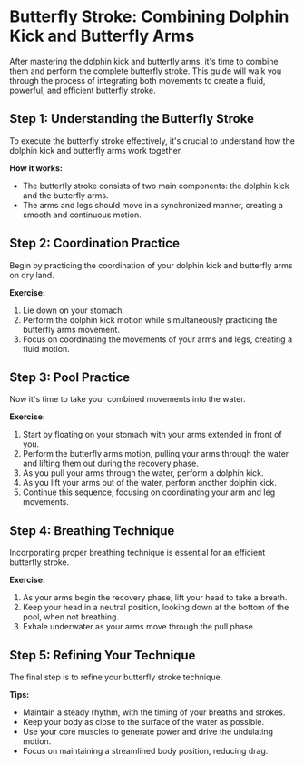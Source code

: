 # Butterfly Stroke: Combining Dolphin Kick and Butterfly Arms

After mastering the dolphin kick and butterfly arms, it's time to combine them and perform the complete butterfly stroke. This guide will walk you through the process of integrating both movements to create a fluid, powerful, and efficient butterfly stroke.

## Step 1: Understanding the Butterfly Stroke

To execute the butterfly stroke effectively, it's crucial to understand how the dolphin kick and butterfly arms work together.

**How it works:**

- The butterfly stroke consists of two main components: the dolphin kick and the butterfly arms.
- The arms and legs should move in a synchronized manner, creating a smooth and continuous motion.

## Step 2: Coordination Practice

Begin by practicing the coordination of your dolphin kick and butterfly arms on dry land.

**Exercise:**

1. Lie down on your stomach.
2. Perform the dolphin kick motion while simultaneously practicing the butterfly arms movement.
3. Focus on coordinating the movements of your arms and legs, creating a fluid motion.

## Step 3: Pool Practice

Now it's time to take your combined movements into the water.

**Exercise:**

1. Start by floating on your stomach with your arms extended in front of you.
2. Perform the butterfly arms motion, pulling your arms through the water and lifting them out during the recovery phase.
3. As you pull your arms through the water, perform a dolphin kick.
4. As you lift your arms out of the water, perform another dolphin kick.
5. Continue this sequence, focusing on coordinating your arm and leg movements.

## Step 4: Breathing Technique

Incorporating proper breathing technique is essential for an efficient butterfly stroke.

**Exercise:**

1. As your arms begin the recovery phase, lift your head to take a breath.
2. Keep your head in a neutral position, looking down at the bottom of the pool, when not breathing.
3. Exhale underwater as your arms move through the pull phase.

## Step 5: Refining Your Technique

The final step is to refine your butterfly stroke technique.

**Tips:**

- Maintain a steady rhythm, with the timing of your breaths and strokes.
- Keep your body as close to the surface of the water as possible.
- Use your core muscles to generate power and drive the undulating motion.
- Focus on maintaining a streamlined body position, reducing drag.
